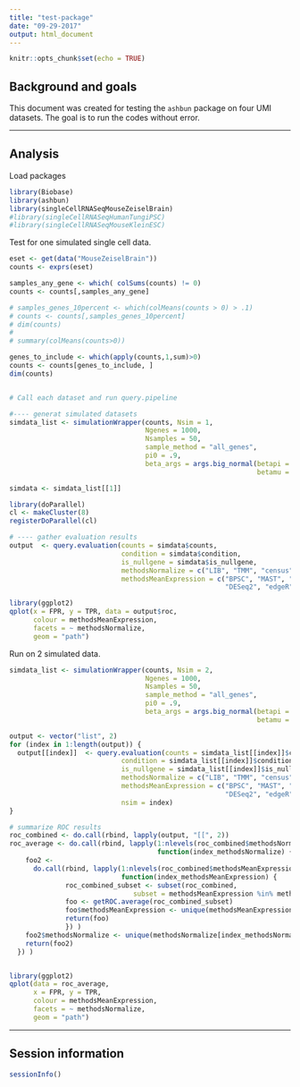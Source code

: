 ```yaml
---
title: "test-package"
date: "09-29-2017"
output: html_document
---
```


```r
knitr::opts_chunk$set(echo = TRUE)
```

## Background and goals

This document was created for testing the `ashbun` package on four UMI datasets. The goal is to run the codes without error.

---

## Analysis

Load packages

```r
library(Biobase)
library(ashbun)
library(singleCellRNASeqMouseZeiselBrain)
#library(singleCellRNASeqHumanTungiPSC)
#library(singleCellRNASeqMouseKleinESC)
```

Test for one simulated single cell data.

```r
eset <- get(data("MouseZeiselBrain"))
counts <- exprs(eset)

samples_any_gene <- which( colSums(counts) != 0)
counts <- counts[,samples_any_gene]

# samples_genes_10percent <- which(colMeans(counts > 0) > .1)
# counts <- counts[,samples_genes_10percent]
# dim(counts)
# 
# summary(colMeans(counts>0))

genes_to_include <- which(apply(counts,1,sum)>0)
counts <- counts[genes_to_include, ]
dim(counts)


# Call each dataset and run query.pipeline

#---- generat simulated datasets
simdata_list <- simulationWrapper(counts, Nsim = 1,
                                  Ngenes = 1000,
                                  Nsamples = 50,
                                  sample_method = "all_genes",
                                  pi0 = .9,
                                  beta_args = args.big_normal(betapi = 1,
                                                              betamu = 0, betasd = .8))

simdata <- simdata_list[[1]]

library(doParallel)
cl <- makeCluster(8)
registerDoParallel(cl)

# ---- gather evaluation results
output  <- query.evaluation(counts = simdata$counts,
                            condition = simdata$condition,
                            is_nullgene = simdata$is_nullgene,
                            methodsNormalize = c("LIB", "TMM", "census","scran"),
                            methodsMeanExpression = c("BPSC", "MAST", "ROTS", "SCDE",
                                                      "DESeq2", "edgeR", "limmaVoom"))

library(ggplot2)
qplot(x = FPR, y = TPR, data = output$roc, 
      colour = methodsMeanExpression, 
      facets = ~ methodsNormalize,
      geom = "path")
```

Run on 2 simulated data.

```r
simdata_list <- simulationWrapper(counts, Nsim = 2,
                                  Ngenes = 1000,
                                  Nsamples = 50,
                                  sample_method = "all_genes",
                                  pi0 = .9,
                                  beta_args = args.big_normal(betapi = 1,
                                                              betamu = 0, betasd = .8))

output <- vector("list", 2)
for (index in 1:length(output)) {
  output[[index]]  <- query.evaluation(counts = simdata_list[[index]]$counts,
                            condition = simdata_list[[index]]$condition,
                            is_nullgene = simdata_list[[index]]$is_nullgene,
                            methodsNormalize = c("LIB", "TMM", "census","scran"),
                            methodsMeanExpression = c("BPSC", "MAST", "ROTS", "SCDE",
                                                      "DESeq2", "edgeR", "limmaVoom"),
                            nsim = index)
}

# summarize ROC results
roc_combined <- do.call(rbind, lapply(output, "[[", 2))
roc_average <- do.call(rbind, lapply(1:nlevels(roc_combined$methodsNormalize),
                                     function(index_methodsNormalize) {
    foo2 <- 
      do.call(rbind, lapply(1:nlevels(roc_combined$methodsMeanExpression), 
                            function(index_methodsMeanExpression) {
              roc_combined_subset <- subset(roc_combined, 
                               subset = methodsMeanExpression %in% methodsMeanExpression[index_methodsMeanExpression] & methodsNormalize %in% methodsNormalize[index_methodsNormalize] )
              foo <- getROC.average(roc_combined_subset) 
              foo$methodsMeanExpression <- unique(methodsMeanExpression[index_methodsMeanExpression])
              return(foo) 
              }) )
    foo2$methodsNormalize <- unique(methodsNormalize[index_methodsNormalize])
    return(foo2)
  }) )


library(ggplot2)
qplot(data = roc_average, 
      x = FPR, y = TPR, 
      colour = methodsMeanExpression, 
      facets = ~ methodsNormalize,
      geom = "path")
```



---

## Session information

```r
sessionInfo()
```

